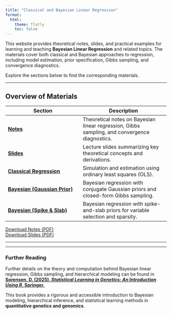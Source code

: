 ```yaml
---
title: "Classical and Bayesian Linear Regression"
format:
  html:
    theme: flatly
    toc: false
---
```


This website provides theoretical notes, slides, and practical examples for learning and teaching **Bayesian Linear Regression** and related topics. The materials cover both classical and Bayesian approaches to regression, including model estimation, prior specification, Gibbs sampling, and convergence diagnostics.

Explore the sections below to find the corresponding materials.

---

## Overview of Materials

| **Section** | **Description** |
|--------------|----------------|
| [**Notes**](notes.html) | Theoretical notes on Bayesian linear regression, Gibbs sampling, and convergence diagnostics. |
| [**Slides**](bayesian_linear_regression_slides.html) | Lecture slides summarizing key theoretical concepts and derivations. |
| [**Classical Regression**](classical_linear_regression_simulation.html) | Simulation and estimation using ordinary least squares (OLS). |
| [**Bayesian (Gaussian Prior)**](bayesian_linear_regression_conjugate.html) | Bayesian regression with conjugate Gaussian priors and closed-form Gibbs sampling. |
| [**Bayesian (Spike & Slab)**](bayesian_spike_and_slab.html) | Bayesian regression with spike-and-slab priors for variable selection and sparsity. |

[Download Notes (PDF)](notes.pdf)  
[Download Slides (PDF)](bayesian_linear_regression_slides.pdf)

---

---

### Further Reading

Further details on the theory and computation behind Bayesian linear regression, Gibbs sampling, and hierarchical modeling can be found in  
**[Sorensen, D. (2025). *Statistical Learning in Genetics: An Introduction Using R*. Springer.](https://link.springer.com/book/10.1007/978-3-031-86274-8)**  

This book provides a rigorous and accessible introduction to Bayesian modeling, hierarchical inference, and statistical learning methods in **quantitative genetics and genomics**.
